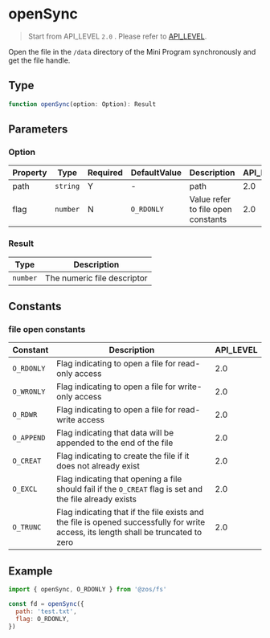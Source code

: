 # openSync

> Start from API_LEVEL `2.0` . Please refer to [API_LEVEL](../../../../guides/framework/device/compatibility.md).

Open the file in the `/data` directory of the Mini Program synchronously and get the file handle.

## Type

```ts
function openSync(option: Option): Result
```

## Parameters

### Option

| Property | Type                | Required | DefaultValue          | Description                        | API_LEVEL |
| -------- | ------------------- | -------- | --------------------- | ---------------------------------- | --------- |
| path     | <code>string</code> | Y        | -                     | path                               | 2.0       |
| flag     | <code>number</code> | N        | <code>O_RDONLY</code> | Value refer to file open constants | 2.0       |

### Result

| Type                | Description                 |
| ------------------- | --------------------------- |
| <code>number</code> | The numeric file descriptor |

## Constants

### file open constants

| Constant   | Description                                                                                                                         | API_LEVEL |
| ---------- | ----------------------------------------------------------------------------------------------------------------------------------- | --------- |
| `O_RDONLY` | Flag indicating to open a file for read-only access                                                                                 | 2.0       |
| `O_WRONLY` | Flag indicating to open a file for write-only access                                                                                | 2.0       |
| `O_RDWR`   | Flag indicating to open a file for read-write access                                                                                | 2.0       |
| `O_APPEND` | Flag indicating that data will be appended to the end of the file                                                                   | 2.0       |
| `O_CREAT`  | Flag indicating to create the file if it does not already exist                                                                     | 2.0       |
| `O_EXCL`   | Flag indicating that opening a file should fail if the `O_CREAT` flag is set and the file already exists                            | 2.0       |
| `O_TRUNC`  | Flag indicating that if the file exists and the file is opened successfully for write access, its length shall be truncated to zero | 2.0       |

## Example

```js
import { openSync, O_RDONLY } from '@zos/fs'

const fd = openSync({
  path: 'test.txt',
  flag: O_RDONLY,
})
```
